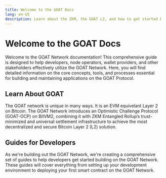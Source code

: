 ```yaml
---
title: Welcome to the GOAT Docs
lang: en-US
description: Learn about the ZKM, the GOAT L2, and how to get started building with GOAT.
---
```



# Welcome to the GOAT Docs
Welcome to the GOAT Network documentation! This comprehensive guide is designed to help developers, node operators, wallet providers, and other stakeholders effectively utilize the GOAT Network. Here, you will find detailed information on the core concepts, tools, and processes essential for building and maintaining applications on the GOAT Protocol.

## Learn About GOAT 
The GOAT network is unique in many ways. It is an EVM equivelant Layer 2 on Bitcoin. The GOAT Network introduces an Optimistic Challenge Protocol (GOAT-OCP) on BitVM2, combining it with ZKM Entangled Rollup’s trust-minimized and universal settlement infrastructure to achieve the most decentralized and secure Bitcoin Layer 2 (L2) solution.
<Cards>
  <Card title="Core Concepts" href="/network/concepts/bitcoin" />

  <Card title="Decentralized Sequencers" href="/network/concepts/decseq" />

  <Card title="Security" href="/network/security/model"  />
</Cards>


## Guides for Developers
As we're building out the GOAT Network, we're creating a comprehensive set of guides to help developers get started building on the GOAT Network. These guides will cover everything from setting up your development environment to deploying your first smart contract on the GOAT Network.
<Cards>
  <Card title="App Developers" href="/builders/app-developers/overview" />

  <Card title="Sequencers Operators" href="/builders/sequencers/overview" />
</Cards>



